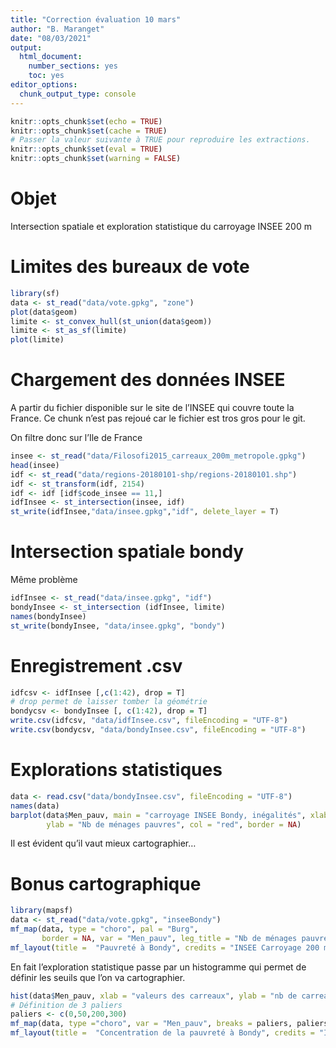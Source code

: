 ```yaml
---
title: "Correction évaluation 10 mars"
author: "B. Maranget"
date: "08/03/2021"
output: 
  html_document: 
    number_sections: yes
    toc: yes
editor_options: 
  chunk_output_type: console
---
```



```r
knitr::opts_chunk$set(echo = TRUE)
knitr::opts_chunk$set(cache = TRUE)
# Passer la valeur suivante à TRUE pour reproduire les extractions.
knitr::opts_chunk$set(eval = TRUE)
knitr::opts_chunk$set(warning = FALSE)
```

# Objet

Intersection spatiale et exploration statistique du carroyage INSEE 200 m



# Limites des bureaux de vote

```r
library(sf)
data <- st_read("data/vote.gpkg", "zone")
plot(data$geom)
limite <- st_convex_hull(st_union(data$geom))
limite <- st_as_sf(limite)
plot(limite)
```


# Chargement des données INSEE

A partir du fichier disponible sur le site de l'INSEE qui couvre toute la France.
Ce chunk n'est pas rejoué car le fichier est tros gros pour le git.

On filtre donc sur l'Ile de France

```r
insee <- st_read("data/Filosofi2015_carreaux_200m_metropole.gpkg")
head(insee)
idf <- st_read("data/regions-20180101-shp/regions-20180101.shp")
idf <- st_transform(idf, 2154)
idf <- idf [idf$code_insee == 11,]
idfInsee <- st_intersection(insee, idf)
st_write(idfInsee,"data/insee.gpkg","idf", delete_layer = T)
```


# Intersection spatiale bondy

Même problème

```r
idfInsee <- st_read("data/insee.gpkg", "idf")
bondyInsee <- st_intersection (idfInsee, limite)
names(bondyInsee)
st_write(bondyInsee, "data/insee.gpkg", "bondy")
```



# Enregistrement .csv

```r
idfcsv <- idfInsee [,c(1:42), drop = T]
# drop permet de laisser tomber la géométrie
bondycsv <- bondyInsee [, c(1:42), drop = T]
write.csv(idfcsv, "data/idfInsee.csv", fileEncoding = "UTF-8")
write.csv(bondycsv, "data/bondyInsee.csv", fileEncoding = "UTF-8")
```

# Explorations statistiques


```r
data <- read.csv("data/bondyInsee.csv", fileEncoding = "UTF-8")
names(data)
barplot(data$Men_pauv, main = "carroyage INSEE Bondy, inégalités", xlab = "carreaux carroyage" ,
        ylab = "Nb de ménages pauvres", col = "red", border = NA)
```

Il est évident qu'il vaut mieux cartographier...


# Bonus cartographique

```r
library(mapsf)
data <- st_read("data/vote.gpkg", "inseeBondy")
mf_map(data, type = "choro", pal = "Burg",
       border = NA, var = "Men_pauv", leg_title = "Nb de ménages pauvres")
mf_layout(title =  "Pauvreté à Bondy", credits = "INSEE Carroyage 200 m") 
```


En fait l'exploration statistique passe par un histogramme qui permet de définir les seuils que l'on va cartographier.

```r
hist(data$Men_pauv, xlab = "valeurs des carreaux", ylab = "nb de carreaux")
# Définition de 3 paliers
paliers <- c(0,50,200,300)
mf_map(data, type ="choro", var = "Men_pauv", breaks = paliers, paliers, pal = "Burg", border = "antiquewhite1", leg_title = "Nb de ménages pauvres")
mf_layout(title =  "Concentration de la pauvreté à Bondy", credits = "INSEE Carroyage 200 m")
```

